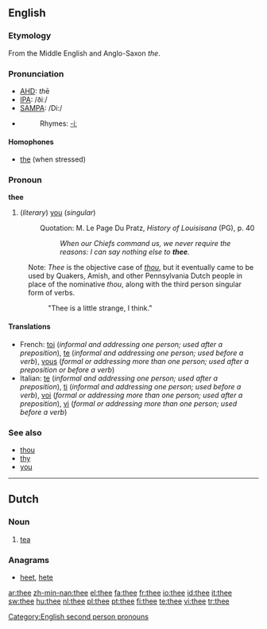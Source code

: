 {{wikipedia}}

==English==

{{rank|case|fact|known|315|thee|hope|er|children}}

===Etymology===
From the Middle English and Anglo-Saxon ''the''.

===Pronunciation===
*[[w:AHD|AHD]]: ''th''ē
*[[w:IPA|IPA]]: /ðiː/
*[[w:SAMPA|SAMPA]]: /Di:/
*{{audio|en-us-thee.ogg|Audio (US)}}
*:Rhymes: [[Rhymes:English:-iː|-iː]]

====Homophones====
*[[the]] (when stressed)

===Pronoun===
'''thee'''

# {{archaic}} (''literary'') [[you]] (''singular'')
#:Quotation: M. Le Page Du Pratz, ''History of Louisisana'' (PG), p. 40
#:: ''When our Chiefs command us, we never require the reasons: I can say nothing else to '''thee'''.''

:Note: ''Thee'' is the objective case of ''[[thou]]'', but it eventually came to be used by Quakers, Amish, and other Pennsylvania Dutch people in place of the nominative ''thou'', along with the third person singular form of verbs.
:: "Thee is a little strange, I think."

====Translations====
*French: [[toi]] (''informal and addressing one person; used after a preposition''), [[te]] (''informal and addressing one person; used before a verb''), [[vous]] (''formal or addressing more than one person; used after a preposition or before a verb'')
*Italian: [[te]] (''informal and addressing one person; used after a preposition''), [[ti]] (''informal and addressing one person; used before a verb''), [[voi]] (''formal or addressing more than one person; used after a preposition''), [[vi]] (''formal or addressing more than one person; used before a verb'')

===See also===
*[[thou]]
*[[thy]]
*[[you]]

[[Category:English second person pronouns]]

----

==Dutch==

===Noun===
{{nl-noun|g=m|-|-}}

# [[tea]]

===Anagrams===
* [[heet]], [[hete]]

[[ar:thee]]
[[zh-min-nan:thee]]
[[el:thee]]
[[fa:thee]]
[[fr:thee]]
[[io:thee]]
[[id:thee]]
[[it:thee]]
[[sw:thee]]
[[hu:thee]]
[[nl:thee]]
[[pl:thee]]
[[pt:thee]]
[[fi:thee]]
[[te:thee]]
[[vi:thee]]
[[tr:thee]]